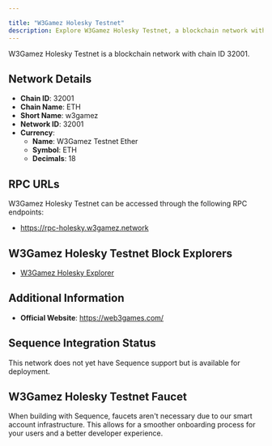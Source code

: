 ```yaml
---

title: "W3Gamez Holesky Testnet"
description: Explore W3Gamez Holesky Testnet, a blockchain network with chain ID 32001. Learn about its native currency, W3Gamez Testnet Ether, and how to interact with the network.
---
```




W3Gamez Holesky Testnet is a blockchain network with chain ID 32001.

## Network Details

- **Chain ID**: 32001
- **Chain Name**: ETH
- **Short Name**: w3gamez
- **Network ID**: 32001
- **Currency**: 
  - **Name**: W3Gamez Testnet Ether
  - **Symbol**: ETH
  - **Decimals**: 18

## RPC URLs

W3Gamez Holesky Testnet can be accessed through the following RPC endpoints:

- https://rpc-holesky.w3gamez.network

## W3Gamez Holesky Testnet Block Explorers

- [W3Gamez Holesky Explorer](https://w3gamez-holesky.web3games.com)

## Additional Information

- **Official Website**: https://web3games.com/

## Sequence Integration Status

This network does not yet have Sequence support but is available for deployment.

## W3Gamez Holesky Testnet Faucet

When building with Sequence, faucets aren't necessary due to our smart account infrastructure. This allows for a smoother onboarding process for your users and a better developer experience.
